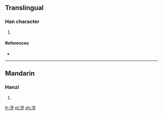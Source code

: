 ==Translingual==

===Han character===
{{Han char|rn=85|rad=水|as=11|sn=14|four=39114|canj=EFBG}}

# {{defn|Han|sort=水11}}

====References====
* {{Han ref|kx=0646.120|dkj=18148|dj=1055.110|hdz=31721.080|uh=6F1F|ud=28447|bh=E2B5|bd=58037}}

----

==Mandarin==

===Hanzi===
{{cmn-hanzi|pin=[[táng]] ([[tang2]])|wg=t'ang<sup>2</sup>}}

# {{defn|lang=cmn|sort=水11}}

[[fr:漟]]
[[pl:漟]]
[[zh:漟]]